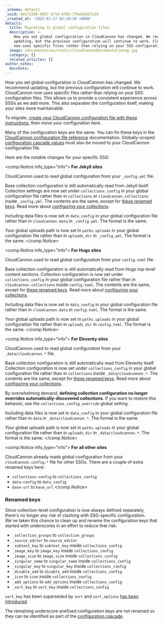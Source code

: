 ```yaml
---
_schema: default
_uuid: 8d1f22d6-4957-4714-8f85-77beb3427a18
_created_at: '2022-01-17 02:18:20 +0000'
details:
  title: Migrating to global configuration files
  description: >-
    How you set global configuration in CloudCannon has changed. We recommend
    updating, but the previous configuration will continue to work. CloudCannon
    now uses specific files rather than relying on your SSG configuration files.
  image: /documentation/static/CloudCannonDocumentationog.jpg
  category: []
  related_articles: []
author_notes:
  docshots:
---
```

How you set global configuration in CloudCannon has changed. We recommend updating, but the previous configuration will continue to work. CloudCannon now uses specific files rather than relying on your SSG configuration files. This allows us to provide a consistent experience across SSGs as we add more. This also separates the configuration itself, making your sites more maintainable.

To migrate, [create your CloudCannon configuration file with these instructions](/documentation/articles/create-your-cloudcannon-configuration-file/), then move your configuration here.

Many of the configuration keys are the same. You can fin these keys in the [CloudCannon configuration file reference](/documentation/articles/configuration-file-reference/) documentation. Globally-scoped [configuration cascade values](/documentation/articles/using-the-configuration-cascade/) must also be moved to your CloudCannon configuration file.

Here are the notable changes for your specific SSG:

<comp.Notice info_type="info">
  **For Jekyll sites**

  CloudCannon used to read global configuration from your `_config.yml` file.

  Base collection configuration is still automatically read from Jekyll itself. Collection settings are now set under `collections_config` in your global configuration file rather than in `collections` or `cloudcannon.collections` inside `_config.yml`. The contents are the same, except for [these renamed keys](#renamed-keys). Read more about [configuring your collections](/documentation/articles/configure-your-collections/).

  Including data files is now set in `data_config` in your global configuration file rather than in `cloudcannon.data` in `_config.yml`. The format is the same.

  Your global uploads path is now set in `paths.uploads` in your global configuration file rather than in `uploads_dir` in `_config.yml`. The format is the same.
</comp.Notice>

<comp.Notice info_type="info">
  **For Hugo sites**

  CloudCannon used to read global configuration from your `config.toml` file.

  Base collection configuration is still automatically read from Hugo top-level content sections. Collection configuration is now set under `collections_config` in your global configuration file rather than in `cloudcannon.collections` inside `config.toml`. The contents are the same, except for [these renamed keys](#renamed-keys). Read more about [configuring your collections](/documentation/articles/configure-your-collections/).

  Including data files is now set in `data_config` in your global configuration file rather than in `cloudcannon.data` in `config.toml`. The format is the same.

  Your global uploads path is now set in `paths.uploads` in your global configuration file rather than in `uploads_dir` in `config.toml`. The format is the same.
</comp.Notice>

<comp.Notice info_type="info">
  **For Eleventy sites**

  CloudCannon used to read global configuration from your `_data/cloudcannon.*` file.

  Base collection configuration is still automatically read from Eleventy itself. Collection configuration is now set under `collections_config` in your global configuration file rather than in `collections` inside `_data/cloudcannon.*`. The contents are the same, except for [these renamed keys](#renamed-keys). Read more about [configuring your collections](/documentation/articles/configure-your-collections/).

  By overwhelming demand, **defining collection configuration no longer overrides automatically-discovered collections**. If you want to restore this behavior, use the `collections_config_override` global setting.

  Including data files is now set in `data_config` in your global configuration file rather than in `data` in `_data/cloudcannon.*`. The format is the same.

  Your global uploads path is now set in `paths.uploads` in your global configuration file rather than in `uploads_dir` in `_data/cloudcannon.*`. The format is the same.
</comp.Notice>

<comp.Notice info_type="info">
  **For all other sites**

  CloudCannon already reads global configuration from your `cloudcannon.config.*` file for other SSGs. There are a couple of extra renamed keys here:

  * `collections-config` to `collections_config`
  * `data-config` to `data_config`
  * `base-url` to `base_url`
</comp.Notice>

### Renamed keys

Since collection-level configuration is now always defined separately, there's no longer any risk of clashing with SSG-specific configuration. We've taken this chance to clean up and rename the configuration keys that started with underscores in an effort to reduce that risk:

* `_collection_groups` to `collection_groups`
* `_source_editor` to `source_editor`
* `_subtext_key` to `subtext_key` inside `collections_config`
* `_image_key` to `image_key` inside `collections_config`
* `_image_size` to `image_size` inside `collections_config`
* `_singular_name` to `singular_name` inside `collections_config`
* `_singular_key` to `singular_key` inside `collections_config`
* `_disable_add` to `disable_add` inside `collections_config`
* `_icon` to `icon` inside `collections_config`
* `_add_options` to `add_options` inside `collections_config`
* `_sort_key` to `sort_key` inside `collections_config`

`sort_key` has been superseded by `sort` and `sort_options` [has been introduced](/documentation/articles/configure-your-collections/).

The remaining underscore-prefixed configuration keys are not renamed so they can be identified as part of the [configuration cascade](/documentation/articles/using-the-configuration-cascade/).